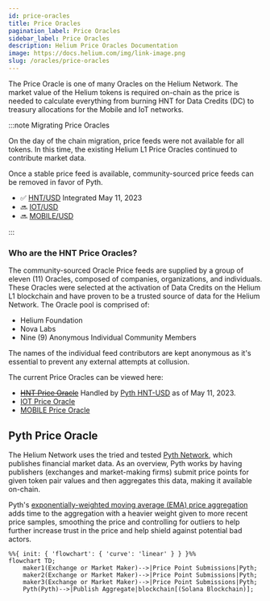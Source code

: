 ```yaml
---
id: price-oracles
title: Price Oracles
pagination_label: Price Oracles
sidebar_label: Price Oracles
description: Helium Price Oracles Documentation
image: https://docs.helium.com/img/link-image.png
slug: /oracles/price-oracles
---
```



The Price Oracle is one of many Oracles on the Helium Network. The market value of the Helium tokens
is required on-chain as the price is needed to calculate everything from burning HNT for Data
Credits (DC) to treasury allocations for the Mobile and IoT networks.

:::note Migrating Price Oracles

On the day of the chain migration, price feeds were not available for all tokens. In this time, the
existing Helium L1 Price Oracles continued to contribute market data.

Once a stable price feed is available, community-sourced price feeds can be removed in favor of
Pyth.

- ✅ [HNT/USD](https://pyth.network/price-feeds/crypto-hnt-usd) Integrated May 11, 2023
- 🔜 [IOT/USD](https://pyth.network/price-feeds/crypto-iot-usd)
- 🔜 [MOBILE/USD](https://pyth.network/price-feeds/crypto-mobile-usd)

:::

### Who are the HNT Price Oracles?

The community-sourced Oracle Price feeds are supplied by a group of eleven (11) Oracles, composed of
companies, organizations, and individuals. These Oracles were selected at the activation of Data
Credits on the Helium L1 blockchain and have proven to be a trusted source of data for the Helium
Network. The Oracle pool is comprised of:

- Helium Foundation
- Nova Labs
- Nine (9) Anonymous Individual Community Members

The names of the individual feed contributors are kept anonymous as it's essential to prevent any
external attempts at collusion.

The current Price Oracles can be viewed here:

- ~~[HNT Price Oracle](https://explorer.solana.com/address/horUtvuHQFWxPFrZ35YZUmXUZ2TSQdSXhcD4kkCVNKi/anchor-account)~~
  Handled by [Pyth HNT-USD](https://pyth.network/price-feeds/crypto-hnt-usd) as of May 11, 2023.
- [IOT Price Oracle](https://explorer.solana.com/address/iortGU2NMgWc256XDBz2mQnmjPfKUMezJ4BWfayEZY3/anchor-account)
- [MOBILE Price Oracle](https://explorer.solana.com/address/moraMdsjyPFz8Lp1RJGoW4bQriSF5mHE7Evxt7hytSF/anchor-account)

<!-- TODO: After oracle functionality is migrated to Pyth, delete 'Post-Migration' above and change below to 'Pyth Price Oracle'. -->

## Pyth Price Oracle

The Helium Network uses the tried and tested [Pyth Network](https://pyth.network/), which publishes
financial market data. As an overview, Pyth works by having publishers (exchanges and market-making
firms) submit price points for given token pair values and then aggregates this data, making it
available on-chain.

Pyth's
[exponentially-weighted moving average (EMA) price aggregation](https://docs.pyth.network/how-pyth-works/ema-price-aggregation)
adds time to the aggregation with a heavier weight given to more recent price samples, smoothing the
price and controlling for outliers to help further increase trust in the price and help shield
against potential bad actors.

```mermaid
%%{ init: { 'flowchart': { 'curve': 'linear' } } }%%
flowchart TD;
    maker1(Exchange or Market Maker)-->|Price Point Submissions|Pyth;
    maker2(Exchange or Market Maker)-->|Price Point Submissions|Pyth;
    maker3(Exchange or Market Maker)-->|Price Point Submissions|Pyth;
    Pyth(Pyth)-->|Publish Aggregate|blockchain[(Solana Blockchain)];
```
